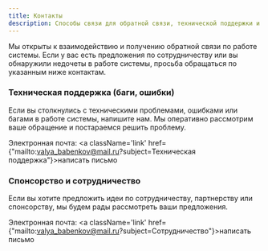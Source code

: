 ```yaml
---
title: Контакты
description: Способы связи для обратной связи, технической поддержки и сотрудничества
---
```


Мы открыты к взаимодействию и получению обратной связи по работе системы. Если у вас есть предложения по сотрудничеству или вы обнаружили недочеты в работе системы, просьба обращаться по указанным ниже контактам.

<Steps>

### Техническая поддержка (баги, ошибки)

Если вы столкнулись с техническими проблемами, ошибками или багами в работе системы, напишите нам.
Мы оперативно рассмотрим ваше обращение и постараемся решить проблему.

Электронная почта: <a className='link' href={"mailto:valya_babenkov@mail.ru?subject=Техническая поддержка"}>написать письмо</a>

### Спонсорство и сотрудничество

Если вы хотите предложить идеи по сотрудничеству, партнерству или спонсорству, мы будем рады рассмотреть ваши предложения.

Электронная почта: <a className='link' href={"mailto:valya_babenkov@mail.ru?subject=Сотрудничество"}>написать письмо</a>

</Steps>
